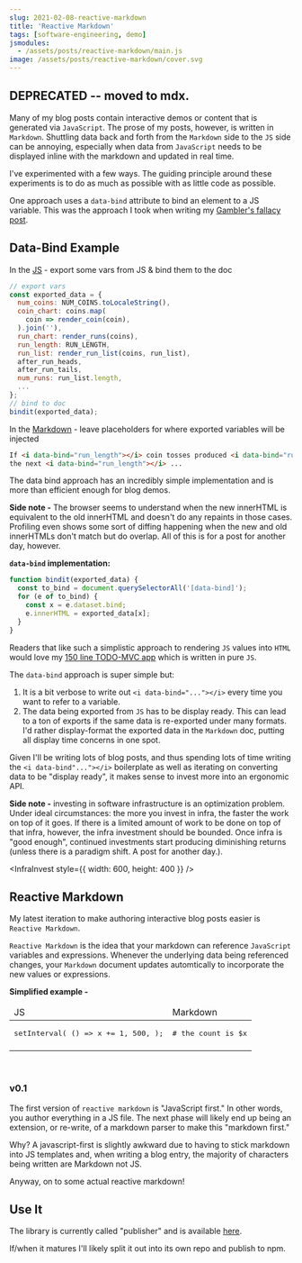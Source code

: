 ```yaml
---
slug: 2021-02-08-reactive-markdown
title: 'Reactive Markdown'
tags: [software-engineering, demo]
jsmodules:
  - /assets/posts/reactive-markdown/main.js
image: /assets/posts/reactive-markdown/cover.svg
---
```



## DEPRECATED -- moved to mdx.

Many of my blog posts contain interactive demos or content that is generated via `JavaScript`. The prose of my posts, however, is written in `Markdown`. Shuttling data back and forth from the `Markdown` side to the `JS` side can be annoying, especially when data from `JavaScript` needs to be displayed inline with the markdown and updated in real time.

I've experimented with a few ways. The guiding principle around these experiments is to do as much as possible with as little code as possible.

One approach uses a `data-bind` attribute to bind an element to a JS variable. This was the approach I took when writing my [Gambler's fallacy post](/2021-01-26-regression-mean-vs-gambler/).<!--truncate-->

## Data-Bind Example

In the [JS](https://github.com/tantaman/tantaman.github.io/blob/e11824ea7415f15a765d71aeedfdf6a688bffb75/assets/posts/regression-mean-vs-gambler.js#L168-L202) - export some vars from JS & bind them to the doc

```js
// export vars
const exported_data = {
  num_coins: NUM_COINS.toLocaleString(),
  coin_chart: coins.map(
    coin => render_coin(coin),
  ).join(''),
  run_chart: render_runs(coins),
  run_length: RUN_LENGTH,
  run_list: render_run_list(coins, run_list),
  after_run_heads,
  after_run_tails,
  num_runs: run_list.length,
  ...
};
// bind to doc
bindit(exported_data);
```

In the [Markdown](https://raw.githubusercontent.com/tantaman/tantaman.github.io/master/_posts/2021-01-26-regression-mean-vs-gambler.markdown) - leave placeholders for where exported variables will be injected

```md
If <i data-bind="run_length"></i> coin tosses produced <i data-bind="run_length"></i> heads,
the next <i data-bind="run_length"></i> ...
```

The data bind approach has an incredibly simple implementation and is more than efficient enough for blog demos.

**Side note -** The browser seems to understand when the new innerHTML is equivalent to the old innerHTML and doesn't do any repaints in those cases. Profiling even shows some sort of diffing happening when the new and old innerHTMLs don't match but do overlap. All of this is for a post for another day, however.

**`data-bind` implementation:**

```js
function bindit(exported_data) {
  const to_bind = document.querySelectorAll('[data-bind]');
  for (e of to_bind) {
    const x = e.dataset.bind;
    e.innerHTML = exported_data[x];
  }
}
```

Readers that like such a simplistic approach to rendering `JS` values into `HTML` would love my [150 line TODO-MVC app](https://github.com/tantaman/fk-your-frameworks-todomvc) which is written in pure `JS`.

The `data-bind` approach is super simple but:

1. It is a bit verbose to write out `<i data-bind="..."></i>` every time you want to refer to a variable.
2. The data being exported from `JS` has to be display ready. This can lead to a ton of exports if the same data is re-exported under many formats. I'd rather display-format the exported data in the `Markdown` doc, putting all display time concerns in one spot.

Given I'll be writing lots of blog posts, and thus spending lots of time writing the `<i data-bind"..."></i>` boilerplate as well as iterating on converting data to be "display ready", it makes sense to invest more into an ergonomic API.

**Side note -** investing in software infrastructure is an optimization problem. Under ideal circumstances: the more you invest in infra, the faster the work on top of it goes. If there is a limited amount of work to be done on top of that infra, however, the infra investment should be bounded. Once infra is "good enough", continued investments start producing diminishing returns (unless there is a paradigm shift. A post for another day.).

<InfraInvest style={{ width: 600, height: 400 }} />

## Reactive Markdown

My latest iteration to make authoring interactive blog posts easier is `Reactive Markdown`.

`Reactive Markdown` is the idea that your markdown can reference `JavaScript` variables and expressions. Whenever the underlying data being referenced changes, your `Markdown` document updates automtically to incorporate the new values or expressions.

**Simplified example -**

<div className="rmd-illustration">
  <table>
    <thead>
      <tr>
        <td>JS</td>
        <td>Markdown</td>
      </tr>
    </thead>
    <tbody>
      <tr>
        <td>
          <pre>setInterval( () => x += 1, 500, );</pre>
        </td>
        <td>
          <pre># the count is $x</pre>
        </td>
      </tr>
      <tr>
        <td></td>
        <td id="simplified-example"></td>
      </tr>
    </tbody>
  </table>
</div>
<br />

### v0.1

The first version of `reactive markdown` is "JavaScript first." In other words, you author everything in a JS file. The next phase will likely end up being an extension, or re-write, of a markdown parser to make this "markdown first."

Why? A javascript-first is slightly awkward due to having to stick markdown into JS templates and, when writing a blog entry, the majority of characters being written are Markdown not JS.

Anyway, on to some actual reactive markdown!

<div id="doc"></div>

## Use It

The library is currently called "publisher" and is available [here](https://github.com/tantaman/tantaman.github.io/blob/master/assets/js/publisher.js).

If/when it matures I'll likely split it out into its own repo and publish to npm.
